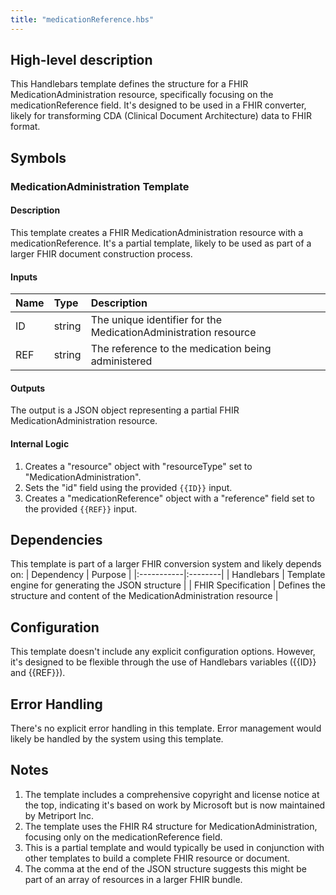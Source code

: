 ```yaml
---
title: "medicationReference.hbs"
---
```


## High-level description
This Handlebars template defines the structure for a FHIR MedicationAdministration resource, specifically focusing on the medicationReference field. It's designed to be used in a FHIR converter, likely for transforming CDA (Clinical Document Architecture) data to FHIR format.

## Symbols

### MedicationAdministration Template
#### Description
This template creates a FHIR MedicationAdministration resource with a medicationReference. It's a partial template, likely to be used as part of a larger FHIR document construction process.

#### Inputs
| Name | Type | Description |
|:-----|:-----|:------------|
| ID   | string | The unique identifier for the MedicationAdministration resource |
| REF  | string | The reference to the medication being administered |

#### Outputs
The output is a JSON object representing a partial FHIR MedicationAdministration resource.

#### Internal Logic
1. Creates a "resource" object with "resourceType" set to "MedicationAdministration".
2. Sets the "id" field using the provided `{{ID}}` input.
3. Creates a "medicationReference" object with a "reference" field set to the provided `{{REF}}` input.

## Dependencies
This template is part of a larger FHIR conversion system and likely depends on:
| Dependency | Purpose |
|:-----------|:--------|
| Handlebars | Template engine for generating the JSON structure |
| FHIR Specification | Defines the structure and content of the MedicationAdministration resource |

## Configuration
This template doesn't include any explicit configuration options. However, it's designed to be flexible through the use of Handlebars variables ({{ID}} and {{REF}}).

## Error Handling
There's no explicit error handling in this template. Error management would likely be handled by the system using this template.

## Notes
1. The template includes a comprehensive copyright and license notice at the top, indicating it's based on work by Microsoft but is now maintained by Metriport Inc.
2. The template uses the FHIR R4 structure for MedicationAdministration, focusing only on the medicationReference field.
3. This is a partial template and would typically be used in conjunction with other templates to build a complete FHIR resource or document.
4. The comma at the end of the JSON structure suggests this might be part of an array of resources in a larger FHIR bundle.